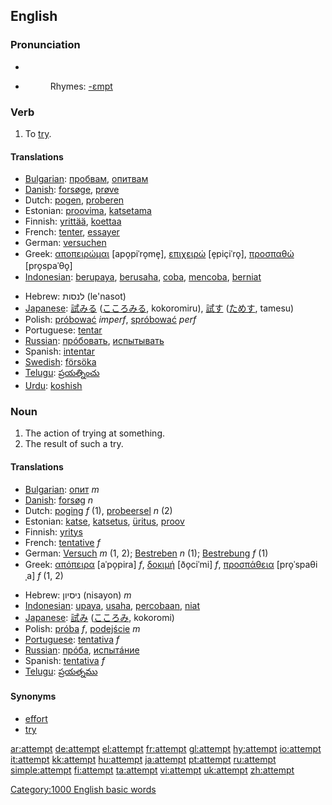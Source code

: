 ==English==

{{rank|drawn|field|street|829|attempt|soft|officers|likely}}

===Pronunciation===
*{{IPA|/əˈtɛmpt/}}
*{{audio|en-us-attempt.ogg|Audio (US)}}
*:Rhymes: [[Rhymes:English:-ɛmpt|-ɛmpt]]

===Verb===
{{en-verb}}

# To [[try]].

====Translations====
{{top}}
*[[Bulgarian]]: [[пробвам]], [[опитвам]]
*[[Danish]]: [[forsøge]], [[prøve]]
*Dutch: [[pogen]], [[proberen]]
*Estonian: [[proovima]], [[katsetama]]
*Finnish: [[yrittää]], [[koettaa]]
*French: [[tenter]], [[essayer]]
*German: [[versuchen]]
*Greek: [[αποπειρώμαι]] [apo̞piˈro̞me̞], [[επιχειρώ]] [e̞piçiˈro̞], [[προσπαθώ]] [pro̞spaˈθo̞]
*[[Indonesian]]: [[upaya|berupaya]], [[usaha|berusaha]], [[coba]], [[coba|mencoba]], [[niat|berniat]]
{{mid}}
*Hebrew: לנסות (le'nasot)
*[[Japanese]]: [[試みる]] ([[こころみる]], kokoromiru), [[試す]] ([[ためす]], tamesu)
*Polish: [[próbować]] ''imperf'', [[spróbować]] ''perf''
*Portuguese: [[tentar]]
*[[Russian]]: [[прóбовать]], [[испытывать]]
*Spanish: [[intentar]]
*[[Swedish]]: [[försöka]]
*[[Telugu]]: [[ప్రయత్నించు]]
*[[Urdu]]: [[koshish]]
{{bottom}}

===Noun===
{{en-noun}}

# The action of trying at something.
# The result of such a try.

====Translations====
{{top}}
*[[Bulgarian]]: [[опит]] ''m''
*[[Danish]]: [[forsøg]] ''n''
*Dutch: [[poging]] ''f'' (1), [[probeersel]] ''n'' (2)
*Estonian: [[katse]], [[katsetus]], [[üritus]], [[proov]]
*Finnish: [[yritys]]
*French: [[tentative]] ''f''
*German: [[Versuch]] ''m'' (1, 2); [[Bestreben]] ''n'' (1); [[Bestrebung]] ''f'' (1)
*Greek: [[απόπειρα]] [aˈpo̞pira] ''f'', [[δοκιμή]] [ðo̞ciˈmi] ''f'', [[προσπάθεια]] [pro̞ˈspaθiˌa] ''f'' (1, 2)
{{mid}}
*Hebrew: ניסיון (nisayon) ''m''
*[[Indonesian]]: [[upaya]], [[usaha]], [[coba|percobaan]], [[niat]]
*[[Japanese]]: [[試み]] ([[こころみ]], kokoromi)
*Polish: [[próba]] ''f'', [[podejście]] ''m''
*[[Portuguese]]: [[tentativa]] ''f''
*[[Russian]]: [[прóба]], [[испытáние]]
*Spanish: [[tentativa]] ''f''
*[[Telugu]]: [[ప్రయత్నము]]
{{bottom}}

====Synonyms====
*[[effort]]
*[[try]]

[[Category:1000 English basic words]]

[[ar:attempt]]
[[de:attempt]]
[[el:attempt]]
[[fr:attempt]]
[[gl:attempt]]
[[hy:attempt]]
[[io:attempt]]
[[it:attempt]]
[[kk:attempt]]
[[hu:attempt]]
[[ja:attempt]]
[[pt:attempt]]
[[ru:attempt]]
[[simple:attempt]]
[[fi:attempt]]
[[ta:attempt]]
[[vi:attempt]]
[[uk:attempt]]
[[zh:attempt]]
